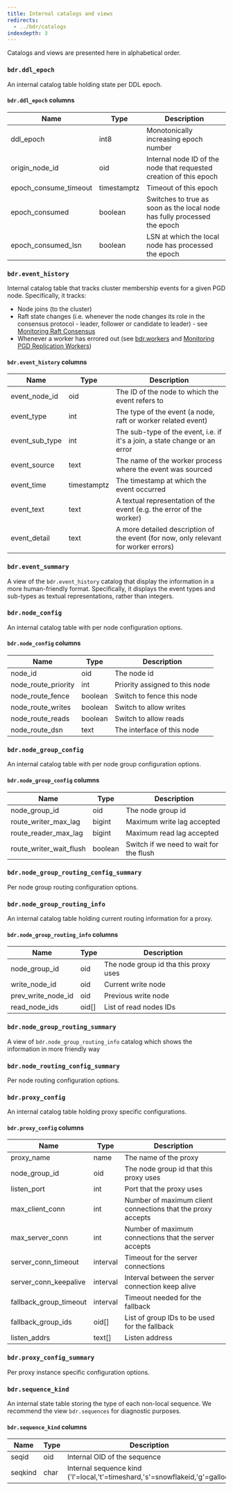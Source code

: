 ```yaml
---
title: Internal catalogs and views
redirects: 
  - ../bdr/catalogs
indexdepth: 3
---
```

Catalogs and views are presented here in alphabetical order.

### `bdr.ddl_epoch`

An internal catalog table holding state per DDL epoch.

#### `bdr.ddl_epoch` columns

| Name                  | Type        | Description                                                              |
| --------------------- | ----------- | ------------------------------------------------------------------------ |
| ddl_epoch             | int8        | Monotonically increasing epoch number                                    |
| origin_node_id        | oid         | Internal node ID of the node that requested creation of this epoch       |
| epoch_consume_timeout | timestamptz | Timeout of this epoch                                                    |
| epoch_consumed        | boolean     | Switches to true as soon as the local node has fully processed the epoch |
| epoch_consumed_lsn    | boolean     | LSN at which the local node has processed the epoch                      |


### `bdr.event_history`

Internal catalog table that tracks cluster membership events for a given PGD
node. Specifically, it tracks:

* Node joins (to the cluster)
* Raft state changes (i.e. whenever the node changes its role in the consensus
protocol - leader, follower or candidate to leader) - see [Monitoring Raft Consensus](../monitoring/sql#monitoring-raft-consensus)
* Whenever a worker has errored out (see [bdr.workers](#bdrworkers)
and [Monitoring PGD Replication Workers](../monitoring/sql#monitoring-pgd-replication-workers))

#### `bdr.event_history` columns

| Name           | Type        | Description                                                                         |
| -------------- | ----------- | ----------------------------------------------------------------------------------- |
| event_node_id  | oid         | The ID of the node to which the event refers to                                     |
| event_type     | int         | The type of the event (a node, raft or worker related event)                        |
| event_sub_type | int         | The sub-type of the event, i.e. if it's a join, a state change or an error          |
| event_source   | text        | The name of the worker process where the event was sourced                          |
| event_time     | timestamptz | The timestamp at which the event occurred                                           |
| event_text     | text        | A textual representation of the event (e.g. the error of the worker)                |
| event_detail   | text        | A more detailed description of the event (for now, only relevant for worker errors) |

### `bdr.event_summary`

A view of the `bdr.event_history` catalog that display the information in a more
human-friendly format. Specifically, it displays the event types and sub-types
as textual representations, rather than integers.

### `bdr.node_config`

An internal catalog table with per node configuration options.

#### `bdr.node_config` columns

| Name                    | Type     | Description                              |
| ----------------------- | -------- | ---------------------------------------- |
| node_id                 | oid      | The node id                              |
| node_route_priority     | int      | Priority assigned to this node           |
| node_route_fence        | boolean  | Switch to fence this node               |
| node_route_writes       | boolean  | Switch to allow writes                   |
| node_route_reads        | boolean  | Switch to allow reads                    |
| node_route_dsn          | text     | The interface of this node               |

### `bdr.node_group_config`

An internal catalog table with per node group configuration options.

#### `bdr.node_group_config` columns

| Name                    | Type     | Description                              |
| ----------------------- | -------- | ---------------------------------------- |
| node_group_id           | oid      | The node group id                        |
| route_writer_max_lag    | bigint   | Maximum write lag accepted               |
| route_reader_max_lag    | bigint   | Maximum read lag accepted                |
| route_writer_wait_flush | boolean  | Switch if we need to wait for the flush  |

### `bdr.node_group_routing_config_summary`

Per node group routing configuration options.

### `bdr.node_group_routing_info`

An internal catalog table holding current routing information for a proxy.

#### `bdr.node_group_routing_info` columns

| Name                 | Type     | Description                            |
| -------------------- | -------- | -------------------------------------- |
| node_group_id        | oid      | The node group id tha this proxy uses  |
| write_node_id        | oid      | Current write node                     |
| prev_write_node_id   | oid      | Previous write node                    |
| read_node_ids        | oid[]    | List of read nodes IDs                 |

### `bdr.node_group_routing_summary`

A view of `bdr.node_group_routing_info` catalog which shows the information in more friendly way

### `bdr.node_routing_config_summary`

Per node routing configuration options.

### `bdr.proxy_config`

An internal catalog table holding proxy specific configurations.

#### `bdr.proxy_config` columns

| Name                   | Type     | Description                                                              |
| ---------------------- | -------- | ------------------------------------------------------------------------ |
| proxy_name             | name     | The name of the proxy                                                    |
| node_group_id          | oid      | The node group id that this proxy uses                                    |
| listen_port            | int      | Port that the proxy uses                                                 |
| max_client_conn        | int      | Number of maximum client connections that the proxy accepts              |
| max_server_conn        | int      | Number of maximum connections that the server accepts                    |
| server_conn_timeout    | interval | Timeout for the server connections                                       |
| server_conn_keepalive  | interval | Interval between the server connection keep alive                        |
| fallback_group_timeout | interval | Timeout needed for the fallback                                           |
| fallback_group_ids     | oid[]    | List of group IDs to be used for the fallback                            |
| listen_addrs           | text[]   | Listen address                                                           |


### `bdr.proxy_config_summary`

Per proxy instance specific configuration options.


### `bdr.sequence_kind`

An internal state table storing the type of each non-local sequence. We recommend the view
`bdr.sequences` for diagnostic purposes.

#### `bdr.sequence_kind` columns

| Name    | Type | Description                                                 |
| ------- | ---- | ----------------------------------------------------------- |
| seqid   | oid  | Internal OID of the sequence                                |
| seqkind | char | Internal sequence kind ('l'=local,'t'=timeshard,'s'=snowflakeid,'g'=galloc) |

